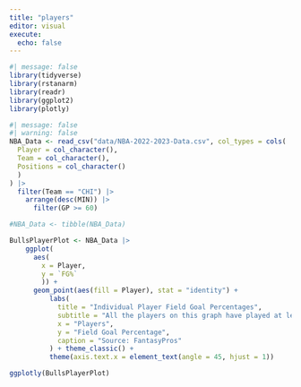 ```yaml
---
title: "players"
editor: visual
execute:
  echo: false
---
```


```r
#| message: false
library(tidyverse)
library(rstanarm)
library(readr)
library(ggplot2)
library(plotly)
```


```r
#| message: false
#| warning: false
NBA_Data <- read_csv("data/NBA-2022-2023-Data.csv", col_types = cols(
  Player = col_character(),
  Team = col_character(),
  Positions = col_character()
  )
) |>
  filter(Team == "CHI") |>
    arrange(desc(MIN)) |>
      filter(GP >= 60)

#NBA_Data <- tibble(NBA_Data)

```

```r
BullsPlayerPlot <- NBA_Data |>
    ggplot(
      aes(
        x = Player, 
        y = `FG%`
        )) +
      geom_point(aes(fill = Player), stat = "identity") + 
          labs(
            title = "Individual Player Field Goal Percentages",
            subtitle = "All the players on this graph have played at least 60 games during the 2022-2023 season ",
            x = "Players",
            y = "Field Goal Percentage",
            caption = "Source: FantasyPros"
          ) + theme_classic() + 
          theme(axis.text.x = element_text(angle = 45, hjust = 1))

ggplotly(BullsPlayerPlot)
```



